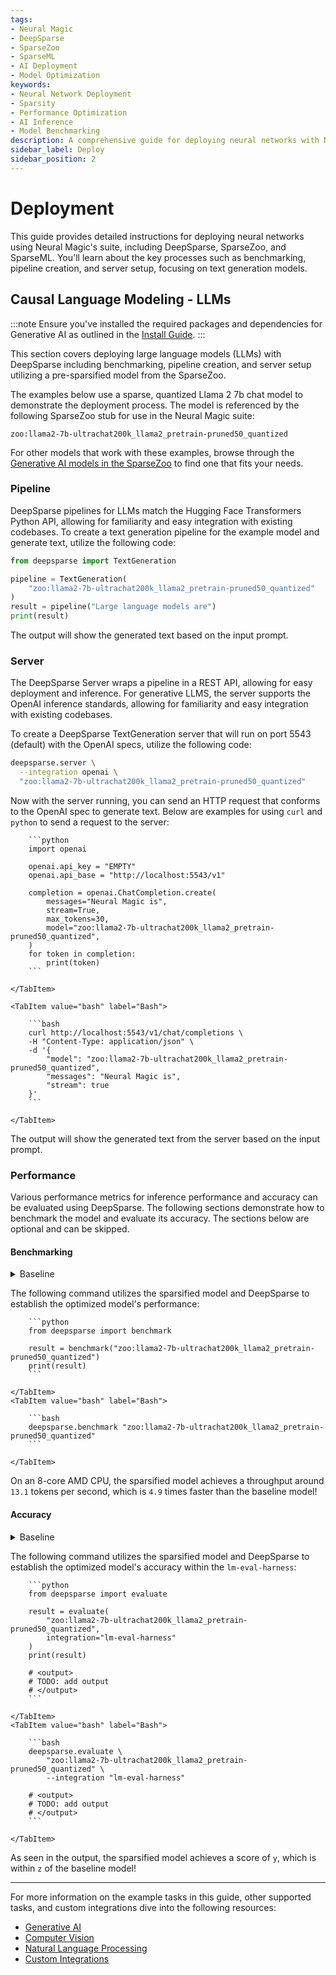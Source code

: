 ```yaml
---
tags:
- Neural Magic
- DeepSparse
- SparseZoo
- SparseML
- AI Deployment
- Model Optimization
keywords:
- Neural Network Deployment
- Sparsity
- Performance Optimization
- AI Inference
- Model Benchmarking
description: A comprehensive guide for deploying neural networks with Neural Magic’s DeepSparse, SparseZoo, and SparseML, focusing on text generation and object detection.
sidebar_label: Deploy
sidebar_position: 2
---
```


# Deployment

This guide provides detailed instructions for deploying neural networks using Neural Magic's suite, including DeepSparse, SparseZoo, and SparseML.
You'll learn about the key processes such as benchmarking, pipeline creation, and server setup, focusing on text generation models.

## Causal Language Modeling - LLMs

:::note
Ensure you've installed the required packages and dependencies for Generative AI as outlined in the [Install Guide](./install#generative-ai).
:::

This section covers deploying large language models (LLMs) with DeepSparse including benchmarking, pipeline creation, and server setup utilizing a pre-sparsified model from the SparseZoo.

The examples below use a sparse, quantized Llama 2 7b chat model to demonstrate the deployment process.
The model is referenced by the following SparseZoo stub for use in the Neural Magic suite:
```text
zoo:llama2-7b-ultrachat200k_llama2_pretrain-pruned50_quantized
```

For other models that work with these examples, browse through the [Generative AI models in the SparseZoo](https://sparsezoo.neuralmagic.com/?modelSet=generative_ai) to find one that fits your needs.

### Pipeline

DeepSparse pipelines for LLMs match the Hugging Face Transformers Python API, allowing for familiarity and easy integration with existing codebases.
To create a text generation pipeline for the example model and generate text, utilize the following code:

```python
from deepsparse import TextGeneration

pipeline = TextGeneration(
    "zoo:llama2-7b-ultrachat200k_llama2_pretrain-pruned50_quantized"
)
result = pipeline("Large language models are")
print(result)
```

The output will show the generated text based on the input prompt.

### Server

The DeepSparse Server wraps a pipeline in a REST API, allowing for easy deployment and inference.
For generative LLMS, the server supports the OpenAI inference standards, allowing for familiarity and easy integration with existing codebases.

To create a DeepSparse TextGeneration server that will run on port 5543 (default) with the OpenAI specs, utilize the following code:

```bash
deepsparse.server \
  --integration openai \
  "zoo:llama2-7b-ultrachat200k_llama2_pretrain-pruned50_quantized"
```

Now with the server running, you can send an HTTP request that conforms to the OpenAI spec to generate text.
Below are examples for using `curl` and `python` to send a request to the server:
<Tabs>
    <TabItem value="python" label="Python" default>

        ```python
        import openai

        openai.api_key = "EMPTY"
        openai.api_base = "http://localhost:5543/v1"

        completion = openai.ChatCompletion.create(
            messages="Neural Magic is",
            stream=True,
            max_tokens=30,
            model="zoo:llama2-7b-ultrachat200k_llama2_pretrain-pruned50_quantized",
        )
        for token in completion:
            print(token)
        ```

    </TabItem>

    <TabItem value="bash" label="Bash">

        ```bash
        curl http://localhost:5543/v1/chat/completions \
        -H "Content-Type: application/json" \
        -d '{
            "model": "zoo:llama2-7b-ultrachat200k_llama2_pretrain-pruned50_quantized",
            "messages": "Neural Magic is",
            "stream": true
        }'
        ```

    </TabItem>
</Tabs>

The output will show the generated text from the server based on the input prompt.

### Performance

Various performance metrics for inference performance and accuracy can be evaluated using DeepSparse.
The following sections demonstrate how to benchmark the model and evaluate its accuracy.
The sections below are optional and can be skipped.

#### Benchmarking

<details>
    <summary>Baseline</summary>

    To compare the performance of the sparsified model, we utilize a baseline, unoptimized version of the model from the SparseZoo.
    The stub for the corresponding model is:
    ```text
    zoo:llama2-7b-llama2_pretrain-base
    ```

    The following command utilizes the baseline stub and DeepSparse to establish the unoptimized model's performance:

    <Tabs>
        <TabItem value="python" label="Python" default>

            ```python
            from deepsparse.benchmark import benchmark_model

            result = benchmark_model("zoo:llama2-7b-llama2_pretrain-base")
            print(result)
            ```

        </TabItem>
        <TabItem value="bash" label="Bash">

            ```bash
            deepsparse.benchmark "zoo:llama2-7b-llama2_pretrain-base"
            ```

        </TabItem>
    </Tabs>

    On an 8-core AMD CPU, the baseline model achieves a throughput around `2.7` tokens per second.
</details>

The following command utilizes the sparsified model and DeepSparse to establish the optimized model's performance:
<Tabs>
    <TabItem value="python" label="Python" default>

        ```python
        from deepsparse import benchmark

        result = benchmark("zoo:llama2-7b-ultrachat200k_llama2_pretrain-pruned50_quantized")
        print(result)
        ```

    </TabItem>
    <TabItem value="bash" label="Bash">

        ```bash
        deepsparse.benchmark "zoo:llama2-7b-ultrachat200k_llama2_pretrain-pruned50_quantized"
        ```

    </TabItem>
</Tabs>

On an 8-core AMD CPU, the sparsified model achieves a throughput around `13.1` tokens per second, which is `4.9` times faster than the baseline model!

#### Accuracy

<details>
    <summary>Baseline</summary>

    To compare the performance of the sparsified model, we utilize a baseline, unoptimized version of the model from the SparseZoo.
    The stub for the corresponding model is:
    ```text
    zoo:llama2-7b-ultrachat200k_llama2_pretrain-base
    ```

    The following command utilizes the baseline stub and DeepSparse to establish the unoptimized model's accuracy:

    <Tabs>
        <TabItem value="python" label="Python" default>

            ```python
            from deepsparse import evaluate

            result = evaluate(
                "zoo:llama2-7b-ultrachat200k_llama2_pretrain-base",
                integration="lm-eval-harness"
            )
            print(result)

            # <output>
            # TODO: add output
            # </output>
            ```

        </TabItem>
        <TabItem value="bash" label="Bash">

            ```bash
            deepsparse.evaluate \
                "zoo:llama2-7b-ultrachat200k_llama2_pretrain-base" \
                --integration "lm-eval-harness"

            # <output>
            # TODO: add output
            # </output>
            ```

        </TabItem>
    </Tabs>

    As seen in the output, the baseline model achieves a throughput of `x` tokens per second on a 4-core Intel CPU.
</details>

The following command utilizes the sparsified model and DeepSparse to establish the optimized model's accuracy within the `lm-eval-harness`:
<Tabs>
    <TabItem value="python" label="Python" default>

        ```python
        from deepsparse import evaluate

        result = evaluate(
            "zoo:llama2-7b-ultrachat200k_llama2_pretrain-pruned50_quantized",
            integration="lm-eval-harness"
        )
        print(result)

        # <output>
        # TODO: add output
        # </output>
        ```

    </TabItem>
    <TabItem value="bash" label="Bash">

        ```bash
        deepsparse.evaluate \
            "zoo:llama2-7b-ultrachat200k_llama2_pretrain-pruned50_quantized" \
            --integration "lm-eval-harness"

        # <output>
        # TODO: add output
        # </output>
        ```

    </TabItem>
</Tabs>

As seen in the output, the sparsified model achieves a score of `y`, which is within `z` of the baseline model!

---

For more information on the example tasks in this guide, other supported tasks, and custom integrations dive into the following resources:
- [Generative AI](../generative-ai)
- [Computer Vision](../computer-vision)
- [Natural Language Processing](../nlp)
- [Custom Integrations](../custom-integrations)
